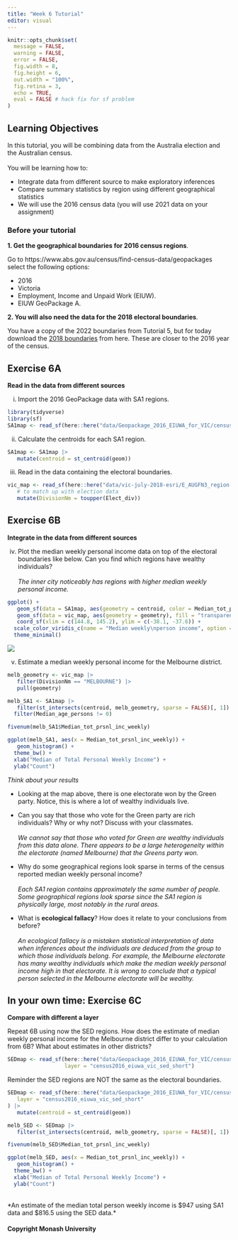 ```yaml
---
title: "Week 6 Tutorial"
editor: visual
---
```


```r
knitr::opts_chunk$set(
  message = FALSE,
  warning = FALSE, 
  error = FALSE,
  fig.width = 8,
  fig.height = 6,
  out.width = "100%",
  fig.retina = 3,
  echo = TRUE,
  eval = FALSE # hack fix for sf problem
)
```

## Learning Objectives

In this tutorial, you will be combining data from the Australia election and the Australian census.\
\
You will be learning how to:

-   Integrate data from different source to make exploratory inferences
-   Compare summary statistics by region using different geographical statistics
-   We will use the 2016 census data (you will use 2021 data on your assignment)

### Before your tutorial

**1. Get the geographical boundaries for 2016 census regions**.

Go to https://www.abs.gov.au/census/find-census-data/geopackages select the following options:

-   2016\
-   Victoria\
-   Employment, Income and Unpaid Work (EIUW).\
-   EIUW GeoPackage A.

**2. You will also need the data for the 2018 electoral boundaries**.

You have a copy of the 2022 boundaries from Tutorial 5, but for today download the [2018 boundaries](https://www.aec.gov.au/electorates/gis/gis_datadownload.htm) from here. These are closer to the 2016 year of the census.

## Exercise 6A

**Read in the data from different sources**

i.  Import the 2016 GeoPackage data with SA1 regions.

```r
library(tidyverse)
library(sf)
SA1map <- read_sf(here::here("data/Geopackage_2016_EIUWA_for_VIC/census2016_eiuwa_vic_short.gpkg"), layer = "census2016_eiuwa_vic_sa1_short")
```

ii. Calculate the centroids for each SA1 region.

```r
SA1map <- SA1map |>
   mutate(centroid = st_centroid(geom))
```

iii. Read in the data containing the electoral boundaries.

```r
vic_map <- read_sf(here::here("data/vic-july-2018-esri/E_AUGFN3_region.shp")) |> 
   # to match up with election data
   mutate(DivisionNm = toupper(Elect_div))
```

## Exercise 6B

**Integrate in the data from different sources**

iv. Plot the median weekly personal income data on top of the electoral boundaries like below. Can you find which regions have wealthy individuals?\
    \
    *The inner city noticeably has regions with higher median weekly personal income.*

```r
ggplot() +
   geom_sf(data = SA1map, aes(geometry = centroid, color = Median_tot_prsnl_inc_weekly), shape = 3) + 
   geom_sf(data = vic_map, aes(geometry = geometry), fill = "transparent", size = 1.3, color = "gray") +
   coord_sf(xlim = c(144.8, 145.2), ylim = c(-38.1, -37.6)) +
  scale_color_viridis_c(name = "Median weekly\nperson income", option = "magma") +
  theme_minimal()
```

![](../images/lecture-06/tute-06-fig.jpeg){fig-align="center"}

v.  Estimate a median weekly personal income for the Melbourne district.

```r
melb_geometry <- vic_map |>
   filter(DivisionNm == "MELBOURNE") |>
   pull(geometry)

melb_SA1 <- SA1map |>
   filter(st_intersects(centroid, melb_geometry, sparse = FALSE)[, 1]) |>
  filter(Median_age_persons != 0)

fivenum(melb_SA1$Median_tot_prsnl_inc_weekly)

ggplot(melb_SA1, aes(x = Median_tot_prsnl_inc_weekly)) +
   geom_histogram() + 
  theme_bw() + 
  xlab("Median of Total Personal Weekly Income") +
  ylab("Count")
```

*Think about your results*

-   Looking at the map above, there is one electorate won by the Green party. Notice, this is where a lot of wealthy individuals live.

-   Can you say that those who vote for the Green party are rich individuals? Why or why not? Discuss with your classmates.\
    \
    *We cannot say that those who voted for Green are wealthy individuals from this data alone. There appears to be a large heterogeneity within the electorate (named Melbourne) that the Greens party won.*

-   Why do some geographical regions look sparse in terms of the census reported median weekly personal income?\
    \
    *Each SA1 region contains approximately the same number of people. Some geographical regions look sparse since the SA1 region is physically large, most notably in the rural areas.*

-   What is **ecological fallacy**? How does it relate to your conclusions from before?\
    \
    *An ecological fallacy is a mistaken statistical interpretation of data when inferences about the individuals are deduced from the group to which those individuals belong. For example, the Melbourne electorate has many wealthy individuals which make the median weekly personal income high in that electorate. It is wrong to conclude that a typical person selected in the Melbourne electorate will be wealthy.*

## In your own time: Exercise 6C

**Compare with different a layer**

Repeat 6B using now the SED regions. How does the estimate of median weekly personal income for the Melbourne district differ to your calculation from 6B? What about estimates in other districts?

```r
SEDmap <- read_sf(here::here("data/Geopackage_2016_EIUWA_for_VIC/census2016_eiuwa_vic_short.gpkg"), 
                  layer = "census2016_eiuwa_vic_sed_short")
```

Reminder the SED regions are NOT the same as the electoral boundaries.

```r
SEDmap <- read_sf(here::here("data/Geopackage_2016_EIUWA_for_VIC/census2016_eiuwa_vic_short.gpkg"),
   layer = "census2016_eiuwa_vic_sed_short"
) |>
   mutate(centroid = st_centroid(geom))

melb_SED <- SEDmap |>
   filter(st_intersects(centroid, melb_geometry, sparse = FALSE)[, 1])

fivenum(melb_SED$Median_tot_prsnl_inc_weekly)

ggplot(melb_SED, aes(x = Median_tot_prsnl_inc_weekly)) +
   geom_histogram() + 
  theme_bw() + 
  xlab("Median of Total Personal Weekly Income") + 
  ylab("Count")
```

\
\*An estimate of the median total person weekly income is \$947 using SA1 data and \$816.5 using the SED data.\*

#### Copyright Monash University
